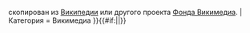 {{Лицензия
| Изображение = 
| Текст = {{#if:{{{nocat|}}}|Эти файлы|Этот файл}} скопирован из [[Wikipedia:ru|Википедии]] или другого проекта [[Wikipedia:ru:Фонд Викимедиа|Фонда Викимедиа]].
| Категория = Викимедиа
}}{{#if:{{{nocat|}}}||<includeonly>[[Категория:Викимедиа|{{PAGENAME}}]]</includeonly>}}<noinclude>{{doc}}
</noinclude>